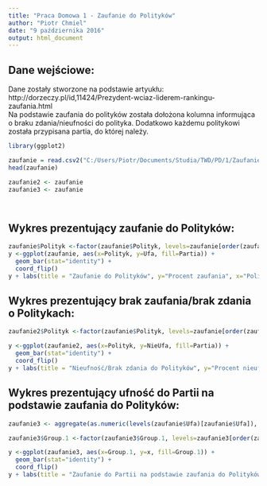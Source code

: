 ---
title: "Praca Domowa 1 - Zaufanie do Polityków"
author: "Piotr Chmiel"
date: "9 października 2016"
output: html_document
---


## Dane wejściowe:
Dane zostały stworzone na podstawie artyukłu: <br/>
http://dorzeczy.pl/id,11424/Prezydent-wciaz-liderem-rankingu-zaufania.html<br/>
Na podstawie zaufania do polityków została dołożona kolumna informująca o braku zdania/nieufności do polityka. Dodatkowo każdemu politykowi została przypisana partia, do której należy.

```{r}
library(ggplot2)

zaufanie = read.csv2("C:/Users/Piotr/Documents/Studia/TWD/PD/1/ZaufanieDoPolitykow.csv", sep=',', header=TRUE)
head(zaufanie)

zaufanie2 <- zaufanie
zaufanie3 <- zaufanie




```
## Wykres prezentujący zaufanie do Polityków:

```{r}
zaufanie$Polityk <-factor(zaufanie$Polityk, levels=zaufanie[order(zaufanie$Ufa), "Polityk"])
y <-ggplot(zaufanie, aes(x=Polityk, y=Ufa, fill=Partia)) + 
  geom_bar(stat="identity") + 
  coord_flip()
y + labs(title = "Zaufanie do Polityków", y="Procent zaufania", x="Polityk") 

```

## Wykres prezentujący brak zaufania/brak zdania o Politykach:


```{r}
zaufanie2$Polityk <-factor(zaufanie$Polityk, levels=zaufanie[order(zaufanie$NieUfa), "Polityk"])

y <-ggplot(zaufanie2, aes(x=Polityk, y=NieUfa, fill=Partia)) + 
  geom_bar(stat="identity") + 
  coord_flip()
y + labs(title = "Nieufność/Brak zdania do Polityków", y="Procent nieufności", x="Polityk") 
```

## Wykres prezentujący ufność do Partii na podstawie zaufania do Polityków:


```{r}
zaufanie3 <- aggregate(as.numeric(levels(zaufanie$Ufa)[zaufanie$Ufa]), by=list(zaufanie3$Partia), FUN=mean)

zaufanie3$Group.1 <-factor(zaufanie3$Group.1, levels=zaufanie3[order(zaufanie3$x), "Group.1"])

y <-ggplot(zaufanie3, aes(x=Group.1, y=x, fill=Group.1)) + 
  geom_bar(stat="identity") + 
  coord_flip()
y + labs(title = "Zaufanie do Partii na podstawie zaufania do Polityków", y="Procent zaufania", x="Partia") 
```





